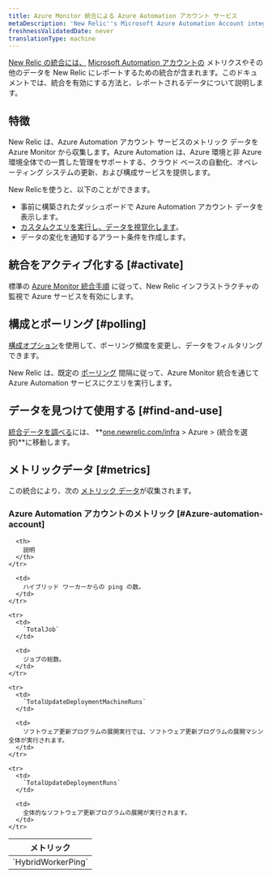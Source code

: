 ```yaml
---
title: Azure Monitor 統合による Azure Automation アカウント サービス
metaDescription: 'New Relic''s Microsoft Azure Automation Account integration: what data it reports and how to enable it.'
freshnessValidatedDate: never
translationType: machine
---
```


[New Relic の統合には、](/docs/infrastructure/integrations-getting-started/getting-started/introduction-infrastructure-integrations) [Microsoft Automation アカウントの](https://learn.microsoft.com/en-us/azure/automation/) メトリクスやその他のデータを New Relic にレポートするための統合が含まれます。このドキュメントでは、統合を有効にする方法と、レポートされるデータについて説明します。

## 特徴

New Relic は、Azure Automation アカウント サービスのメトリック データを Azure Monitor から収集します。Azure Automation は、Azure 環境と非 Azure 環境全体での一貫した管理をサポートする、クラウド ベースの自動化、オペレーティング システムの更新、および構成サービスを提供します。

New Relicを使うと、以下のことができます。

* 事前に構築されたダッシュボードで Azure Automation アカウント データを表示します。
* [カスタムクエリを実行し、データを視覚化します](/docs/infrastructure/integrations-getting-started/getting-started/use-integration-data-new-relic-insights)。
* データの変化を通知するアラート条件を作成します。

## 統合をアクティブ化する [#activate]

標準の [Azure Monitor 統合手順](/docs/infrastructure/microsoft-azure-integrations/azure-integrations-list/azure-monitor) に従って、New Relic インフラストラクチャの監視で Azure サービスを有効にします。

## 構成とポーリング [#polling]

[構成オプション](/docs/infrastructure/microsoft-azure-integrations/azure-integrations-list/azure-monitor/#settings)を使用して、ポーリング頻度を変更し、データをフィルタリングできます。

New Relic は、既定の [ポーリング](/docs/infrastructure/microsoft-azure-integrations/azure-integrations-list/azure-monitor/#settings) 間隔に従って、Azure Monitor 統合を通じて Azure Automation サービスにクエリを実行します。

## データを見つけて使用する [#find-and-use]

[統合データを調べる](/docs/infrastructure/integrations/find-use-infrastructure-integration-data)には、 **[one.newrelic.com/infra](https://one.newrelic.com/infra) > Azure > (統合を選択)**に移動します。

## メトリックデータ [#metrics]

この統合により、次の [メトリック データ](/docs/infrastructure/integrations-getting-started/getting-started/understand-integration-data-data-types#metric)が収集されます。

### Azure Automation アカウントのメトリック [#Azure-automation-account]

<table>
  <thead>
    <tr>
      <th style={{ width: "300px" }}>
        メトリック
      </th>

      <th>
        説明
      </th>
    </tr>
  </thead>

  <tbody>
    <tr>
      <td>
        `HybridWorkerPing`
      </td>

      <td>
        ハイブリッド ワーカーからの ping の数。
      </td>
    </tr>

    <tr>
      <td>
        `TotalJob`
      </td>

      <td>
        ジョブの総数。
      </td>
    </tr>

    <tr>
      <td>
        `TotalUpdateDeploymentMachineRuns`
      </td>

      <td>
        ソフトウェア更新プログラムの展開実行では、ソフトウェア更新プログラムの展開マシン全体が実行されます。
      </td>
    </tr>

    <tr>
      <td>
        `TotalUpdateDeploymentRuns`
      </td>

      <td>
        全体的なソフトウェア更新プログラムの展開が実行されます。
      </td>
    </tr>
  </tbody>
</table>